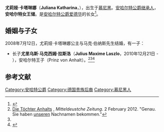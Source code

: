 '''尤莉娅·卡塔琳娜'''（'''Juliana Katharina'''，{{bd|1980年|12月14日}}），出生于[[慕尼黑|慕尼黑]]。[[安哈尔特统治者列表|安哈尔特公爵继承人]]，'''安哈尔特女王储'''。是[[安哈尔特统治者列表|安哈尔特公爵]][[爱德华二世_(安哈尔特)|爱德华]]的长女<ref name="official">{{Cite web |url=http://www.anhalt-askanien.de/no/familie/ |title=Anhalt-Askanien: Family |accessdate=2014-07-22 |archive-date=2008-12-30 |archive-url=https://web.archive.org/web/20081230183211/http://www.anhalt-askanien.de/no/familie/ |dead-url=no }}</ref>。

== 婚姻与子女 ==
2008年7月12日，尤莉娅·卡塔琳娜公主与马克·伯纳斯先生结婚，有一子：

* 长子'''尤里乌斯·马克西姆·拉斯洛'''（'''Julius Maxime Laszlo'''，2010年12月21日 - ），安哈尔特王子（Prinz von Anhalt）。<ref>[http://www.mz-web.de/mitteldeutschland/adel-die-toechter-anhalts,20641266,17336686.html Die Töchter Anhalts] {{Wayback|url=http://www.mz-web.de/mitteldeutschland/adel-die-toechter-anhalts,20641266,17336686.html |date=20150212224543 }}, ''Mitteldeustche Zeitung''. 2 February 2012. "Genau. Sie haben [[House_of_Ascania|unseren]] Nachnamen bekommen."</ref><ref name="official" /><ref>{{Cite web |url=http://www.angelfire.com/realm/gotha/news/2011_1.htm |title=Royal News of 2011, Section I |access-date=2014-07-22 |archive-date=2011-08-31 |archive-url=https://web.archive.org/web/20110831175006/http://www.angelfire.com/realm/gotha/news/2011_1.htm |dead-url=no }}</ref>

==参考文献==
{{reflist}}

{{DEFAULTSORT:Katharina}}
[[Category:安哈特公爵|Category:安哈特公爵]]
[[Category:德国贵族后裔|Category:德国贵族后裔]]
[[Category:慕尼黑人|Category:慕尼黑人]]
{{german-bio-stub}}